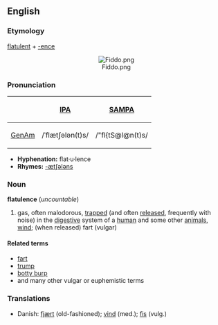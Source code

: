==English==
===Etymology===
[[flatulent]] + [[-ence]]
<center>[[Image:Fiddo.png]]</center>
===Pronunciation===
{| border=1 cellpadding=5
! !! [[w:International Phonetic Alphabet|IPA]] !! [[w:SAMPA|SAMPA]]
|-
! [[GenAm]]
| /ˈflætʃələn(t)s/ || /"fl{tS@l@n(t)s/
|}

*'''Hyphenation:''' flat·u·lence
*'''Rhymes:''' [[Rhymes:English:-ætʃələns|-ætʃələns]]

===Noun===
'''flatulence''' (''uncountable'')
#gas, often malodorous, [[trap]]ped (and often [[released]], frequently with noise) in the [[digestive]] system of a [[human]] and some other [[animal]]s, [[wind]]; (when released) fart (vulgar)
====Related terms====
*[[fart]]
*[[trump]]
*[[botty burp]]
* and many other vulgar or euphemistic terms

===Translations===
*Danish: [[fjært]] (old-fashioned); [[vind]] (med.); [[fis]] (vulg.)